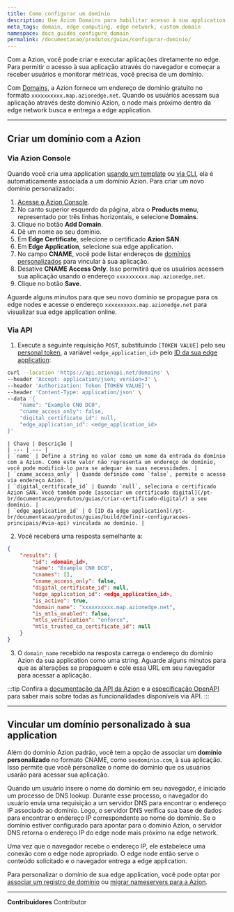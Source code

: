 ```yaml
---
title: Como configurar um domínio
description: Use Azion Domains para habilitar acesso à sua application por um domínio, permitindo tráfego de usuários e monitoramento de métricas.
meta_tags: domain, edge computing, edge network, custom domain
namespace: docs_guides_configure_domain
permalink: /documentacao/produtos/guias/configurar-dominio/
---
```


Com a Azion, você pode criar e executar aplicações diretamente no edge. Para permitir o acesso à sua aplicação através do navegador e começar a receber usuários e monitorar métricas, você precisa de um domínio.

Com [Domains](/pt-br/documentacao/produtos/edge-application/domains/), a Azion fornece um endereço de domínio gratuito no formato `xxxxxxxxxx.map.azionedge.net`. Quando os usuários acessam sua aplicação através deste domínio Azion, o node mais próximo dentro da edge network busca e entrega a edge application.

---

## Criar um domínio com a Azion

### Via Azion Console

Quando você cria uma application [usando um template](/pt-br/documentacao/produtos/comecar-com-um-template/) ou [via CLI](/pt-br/documentacao/produtos/azion-cli/visao-geral/), ela é automaticamente associada a um domínio Azion. Para criar um novo domínio personalizado:

1. [Acesse o Azion Console](https://console.azion.com).
2. No canto superior esquerdo da página, abra o **Products menu**, representado por três linhas horizontais, e selecione **Domains**.
3. Clique no botão **Add Domain**.
4. Dê um nome ao seu domínio.
5. Em **Edge Certificate**, selecione o certificado **Azion SAN**.
6. Em **Edge Application**, selecione sua edge application.
7. No campo **CNAME**, você pode listar endereços de [domínios personalizados](#vincular-um-dominio-personalizado-a-sua-application) para vincular à sua aplicação.
8. Desative **CNAME Access Only**. Isso permitirá que os usuários acessem sua aplicação usando o endereço `xxxxxxxxxx.map.azionedge.net`.
9. Clique no botão **Save**.

Aguarde alguns minutos para que seu novo domínio se propague para os edge nodes e acesse o endereço `xxxxxxxxxx.map.azionedge.net` para visualizar sua edge application online.

### Via API

1. Execute a seguinte requisição `POST`, substituindo `[TOKEN VALUE]` pelo seu [personal token](/pt-br/documentacao/produtos/guias/personal-tokens/), a variável `<edge_application_id>` pelo [ID da sua edge application](/pt-br/documentacao/produtos/guias/build/definir-configuracoes-principais/):

```bash
curl --location 'https://api.azionapi.net/domains' \
--header 'Accept: application/json; version=3' \
--header 'Authorization: Token [TOKEN VALUE]'\
--header 'Content-Type: application/json' \
--data '{
    "name": "Example CN0 DC0",
    "cname_access_only": false,
    "digital_certificate_id": null,
    "edge_application_id": <edge_application_id>
}'
```

    | Chave | Descrição |
    | --- | --- |
    | `name` | Define a string no valor como um nome da entrada do domínio com a Azion. Como este valor não representa um endereço de domínio, você pode modificá-lo para se adequar às suas necessidades. |
    | `cname_access_only` | Quando definido como `false`, permite o acesso via endereço Azion. |
    | `digital_certificate_id` | Quando `null`, seleciona o certificado Azion SAN. Você também pode [associar um certificado digital](/pt-br/documentacao/produtos/guias/criar-certificado-digital/) a seu domínio. |
    | `edge_application_id` | O [ID da edge application](/pt-br/documentacao/produtos/guias/build/definir-configuracoes-principais/#via-api) vinculada ao domínio. |

2. Você receberá uma resposta semelhante a:

```json
{
    "results": {
        "id": <domain_id>,
        "name": "Example CN0 DC0",
        "cnames": [],
        "cname_access_only": false,
        "digital_certificate_id": null,
        "edge_application_id": <edge_application_id>,
        "is_active": true,
        "domain_name": "xxxxxxxxxx.map.azionedge.net",
        "is_mtls_enabled": false,
        "mtls_verification": "enforce",
        "mtls_trusted_ca_certificate_id": null
    }
}
```

3. O `domain_name` recebido na resposta carrega o endereço do domínio Azion da sua application como uma string. Aguarde alguns minutos para que as alterações se propaguem e cole essa URL em seu navegador para acessar a aplicação.

:::tip
Confira a [documentação da API da Azion](https://api.azion.com/) e a [especificação OpenAPI](https://github.com/aziontech/azionapi-openapi/) para saber mais sobre todas as funcionalidades disponíveis via API.
:::

---

## Vincular um domínio personalizado à sua application

Além do domínio Azion padrão, você tem a opção de associar um **domínio personalizado** no formato CNAME, como `seudominio.com`, à sua aplicação. Isso permite que você personalize o nome do domínio que os usuários usarão para acessar sua aplicação.

Quando um usuário insere o nome do domínio em seu navegador, é iniciado um processo de DNS lookup. Durante esse processo, o navegador do usuário envia uma requisição a um servidor DNS para encontrar o endereço IP associado ao domínio. Logo, o servidor DNS verifica sua base de dados para encontrar o endereço IP correspondente ao nome do domínio. Se o domínio estiver configurado para apontar para o domínio Azion, o servidor DNS retorna o endereço IP do edge node mais próximo na edge network.

Uma vez que o navegador recebe o endereço IP, ele estabelece uma conexão com o edge node apropriado. O edge node então serve o conteúdo solicitado e o navegador entrega a edge application.

Para personalizar o domínio de sua edge application, você pode optar por [associar um registro de domínio](/pt-br/documentacao/produtos/guias/apontar-dominio-para-a-azion/) ou [migrar nameservers para a Azion](/pt-br/documentacao/produtos/guias/migrar-ns-para-a-azion/).



---


**Contribuidores** <ContributorList>Contributor</ContributorList>
